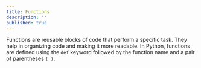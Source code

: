 ```yaml
---
title: Functions
description: ''
published: true
---
```


Functions are reusable blocks of code that perform a specific task. They help in organizing code and making it more readable. In Python, functions are defined using the `def` keyword followed by the function name and a pair of parentheses `( )`.